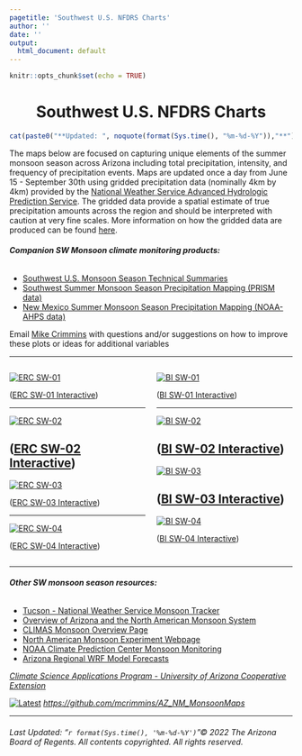 ```yaml
---
pagetitle: 'Southwest U.S. NFDRS Charts'
author: ''
date: ''
output:
  html_document: default
---
```


<head>
<!-- Global site tag (gtag.js) - Google Analytics -->
<script async src="https://www.googletagmanager.com/gtag/js?id=UA-1614595-1"></script>
<script>
  window.dataLayer = window.dataLayer || [];
  function gtag(){dataLayer.push(arguments);}
  gtag('js', new Date());

  gtag('config', 'UA-1614595-1');
</script>
</head> 

```r
knitr::opts_chunk$set(echo = TRUE)
```

<center> <h1> <b> Southwest U.S. NFDRS Charts </b> </h1> </center>

```r
cat(paste0("**Updated: ", noquote(format(Sys.time(), "%m-%d-%Y")),"**"))

```

The maps below are focused on capturing unique elements of the summer monsoon season across Arizona including total precipitation, intensity, and frequency of precipitation events. Maps are updated once a day from June 15 - September 30th using gridded precipitation data (nominally 4km by 4km) provided by the [National Weather Service Advanced Hydrologic Prediction Service](https://water.weather.gov/precip/). The gridded data provide a spatial estimate of true precipitation amounts across the region and should be interpreted with caution at very fine scales. More information on how the gridded data are produced can be found [here](http://water.weather.gov/precip/about.php).

###### **Companion SW Monsoon climate monitoring products:**
* [Southwest U.S. Monsoon Season Technical Summaries](https://cals.arizona.edu/climate/misc/stations/index.html)
* [Southwest Summer Monsoon Season Precipitation Mapping (PRISM data)](https://cals.arizona.edu/climate/misc/SWMonsoonMaps/current/swus_monsoon.html)
* [New Mexico Summer Monsoon Season Precipitation Mapping (NOAA-AHPS data)](https://cals.arizona.edu/climate/misc/monsoon/nm_monsoon.html)

Email [Mike Crimmins](mailto:crimmins@email.arizona.edu) with questions and/or suggestions on how to improve these plots or ideas for additional variables

------

:::: {style="display: grid; grid-template-columns: 1fr 1fr; grid-column-gap: 20px; "}

::: {}

[![ERC SW-01](./plots/SW-01_ERC.png)](./plots/SW-01_ERC.png)

([ERC SW-01 Interactive](./plots/plotly/SW-01_ERC.html))

------

[![ERC SW-02](./plots/SW-02_ERC.png)](./plots/SW-02_ERC.png)

([ERC SW-02 Interactive](./plots/plotly/SW-02_ERC.html))
------

[![ERC SW-03](./plots/SW-03_ERC.png)](./plots/SW-03_ERC.png)

([ERC SW-03 Interactive](./plots/plotly/SW-03_ERC.html))

------

[![ERC SW-04](./plots/SW-04_ERC.png)](./plots/SW-04_ERC.png)

([ERC SW-04 Interactive](./plots/plotly/SW-04_ERC.html))

:::

::: {}

[![BI SW-01](./plots/SW-01_BI.png)](./plots/SW-01_BI.png)

([BI SW-01 Interactive](./plots/plotly/SW-01_BI.html))

------

[![BI SW-02](./plots/SW-02_BI.png)](./plots/SW-02_BI.png)

([BI SW-02 Interactive](./plots/plotly/SW-02_BI.html))
------

[![BI SW-03](./plots/SW-03_BI.png)](./plots/SW-03_BI.png)

([BI SW-03 Interactive](./plots/plotly/SW-03_BI.html))
------

[![BI SW-04](./plots/SW-04_BI.png)](./plots/SW-04_BI.png)

([BI SW-04 Interactive](./plots/plotly/SW-04_BI.html))

:::

::::

-----

###### **Other SW monsoon season resources:**
* [Tucson - National Weather Service Monsoon Tracker](http://www.wrh.noaa.gov/twc/monsoon/monsoon.php)
* [Overview of Arizona and the North American Monsoon System](https://extension.arizona.edu/pubs/arizona-north-american-monsoon-system)
* [CLIMAS Monsoon Overview Page](http://www.climas.arizona.edu/sw-climate/monsoon)
* [North American Monsoon Experiment Webpage](http://www.eol.ucar.edu/projects/name/)
* [NOAA Climate Prediction Center Monsoon Monitoring](http://www.cpc.ncep.noaa.gov/products/Global_Monsoons/American_Monsoons/American_Monsoons.shtml)
* [Arizona Regional WRF Model Forecasts](http://www.atmo.arizona.edu/index.php?section=weather&id=wrf)

<div align="center">
  <em>[Climate Science Applications Program - University of Arizona Cooperative Extension](http://cals.arizona.edu/climate/)</em>

[![Latest](GitHub-Mark-32px.png)](https://github.com/mcrimmins/AZ_NM_MonsoonMaps)
<em>[https://github.com/mcrimmins/AZ_NM_MonsoonMaps](https://github.com/mcrimmins/AZ_NM_MonsoonMaps)</em>

</div>

  
------
<div align="center">
  <h6>
  Last Updated: "`r format(Sys.time(), '%m-%d-%Y')`"© 2022 The Arizona Board of Regents. All contents copyrighted. All rights reserved.</h6>
</div>

